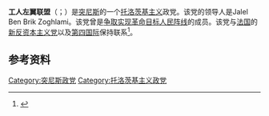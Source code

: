 '''工人左翼联盟'''（{{lang-ar|رابطة العمال اليسارية}}；{{lang-fr|Ligue de la gauche ouvrière}}）是[[突尼斯|突尼斯]]的一个[[托洛茨基主义|托洛茨基主义]]政党。该党的领导人是Jalel Ben Brik Zoghlami。该党曾是[[争取实现革命目标人民阵线|争取实现革命目标人民阵线]]的成员。该党与[[法国|法国]]的[[新反资本主义党|新反资本主义党]]以及[[第四国际|第四国际]]保持联系<ref>{{Cite web |url=https://fourth.international/en/organisations |title=Organizations |access-date=2021-03-02 |archive-date=2020-10-21 |archive-url=https://web.archive.org/web/20201021095841/https://fourth.international/en/organisations |dead-url=no }}</ref>。

== 参考资料 ==
{{reflist}}

[[Category:突尼斯政党|Category:突尼斯政党]]
[[Category:托洛茨基主义政党|Category:托洛茨基主义政党]]